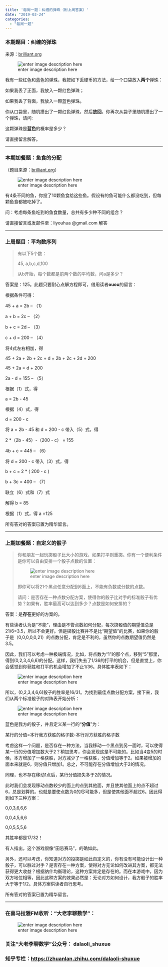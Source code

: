 ```yaml
---
title: '每周一题：纠缠的弹珠（附上周答案）'
date: "2019-03-24"
categories:
  - "每周一题"
---
```


<h3 id="本期题目：纠缠的弹珠">本期题目：纠缠的弹珠</h3>

来源：<a href="http://brilliant.org">brilliant.org</a>

![enter image description here](https://ds055uzetaobb.cloudfront.net/brioche/uploads/6WmMzQaVrQ-group19.svg?width=400)

我有一些红色和蓝色的弹珠，我按如下丢硬币的方法，给一个口袋放入**两个**弹珠：

如果我丢了正面，我放入一颗红色弹珠；

如果我丢了背面，我放入一颗蓝色弹珠。

你从口袋里，随机摸出了一颗红色弹珠，然后**放回**。你再次从袋子里随机摸出了一个弹珠，请问:

这颗弹珠是**蓝色**的概率是多少？

请直接留言解答。

<hr>

<h3 id="本期加餐题：鱼食的分配">本期加餐题：鱼食的分配</h3>

（题目来源：<a href="http://brilliant.org">brilliant.org</a>）

![enter image description here](https://ds055uzetaobb.cloudfront.net/brioche/uploads/D8gnbjloWn-group-2-4.svg?height=600)

有4条不同的鱼，你投了10颗鱼食给这些鱼。假设有的鱼可能什么都没吃到，但每颗鱼食都被吃掉了。

问：考虑每条鱼吃到的鱼食数量，总共有多少种不同的组合？

请直接留言或发邮件至：liyouhua @gmail.com 解答

<hr>

<h3 id="上周题目：平均数序列">上周题目：平均数序列</h3>

<blockquote>
有以下5个数：

45, a,b,c,d,100

从b开始，每个数都是前两个数的平均数，问a是多少？
</blockquote>

答案是：125。此题只要耐心点解方程即可，借用读者**ouou**的留言：

根据条件可得：

45 + a = 2b – （1）

a + b = 2c   – （2）

b + c = 2d   – （3）

c + d = 200  – （4）

将4式左右相加，得

45 + 2a + 2b + 2c + d = 2b + 2c + 2d + 200

45 + 2a = d + 200

2a - d = 155 – （5）

根据（1）式，得

a = 2b - 45

根据（4）式，得

d = 200 - c

将 a = 2b - 45 和 d = 200 - c 带入（5）式，得

2 *（2b - 45）-（200 - c） = 155

4b + c = 445 – （6）

将 d = 200 - c 带入（3）式，得

b + c = 2 * ( 200 - c )

b + 3c = 400 – （7）

联立（6）式和（7）式

解得 b = 85

根据（1）式，得 a =125

所有答对的答案已置为精华留言。

<hr>

<h3 id="上期加餐题：自定义的骰子">上期加餐题：自定义的骰子</h3>

<blockquote>
你和朋友一起玩掷骰子比大小的游戏，如果打平则重掷。你有一个便利条件是你可以自由安排一个骰子点数的位置：

![enter image description here](https://pic4.zhimg.com/80/v2-98e0a6303add19cd765f6ab5142ff1d3_hd.jpg)

即你可以将21个黑点任意分配到6面上，不能有负数或分数的点数。

请问：是否存在一种点数分配方案，使得你的骰子比对手的标准骰子有优势？如果有，胜率最高可以达到多少？点数是如何安排的？
</blockquote>

答案：是**存在**更好的方案的。

有些读者认为是“不能”，理由是不管点数如何分配，每次掷骰值的期望值总是21/6=3.5，所以不会更好。但是掷骰比赛并不是比“期望值”的比赛，如果你的骰子是（0,0,0,0,0,21）的点数分配，肯定是不利的，虽然你的点数期望值仍然是3.5。

因此，我们可以考虑一种极端情况，比如，将点数为“1”的那个点，移到“5”那里，得到(0,2,3,4,6,6)的分配。这样，我们失去了1/36的打平的机会，但是直觉上，你会感觉到你获胜和打平的机会增加了不止1/36。具体胜率表如下：

![enter image description here](https://ds055uzetaobb.cloudfront.net/brioche/uploads/Y56o0Fla3F-group-84.svg?width=2400)

所以，(0,2,3,4,6,6)骰子的胜率是16/31。为找到最佳点数分配方案，接下来，我们从两个标准骰子的对阵表开始分析：

![enter image description here](https://ds055uzetaobb.cloudfront.net/brioche/uploads/sMvyPOr0W7-group-85.svg?width=2400)

蓝色是我方的骰子，并且定义某一行的“**分值**”为：

某行的分值=本行我方获胜的格子数-本行对方获胜的格子数

考虑这样一个问题，是否存在一种方法，当我移动一个黑点到另一面时，可以使得某一行的分值增加数大于2？稍加思考，你会发现这是不可能的。比如当4变5的时候，本方增加了一格获胜，对方减少了一格获胜，分值增加等于2。如果被增加的面本来就是6，则分值只增加1。总之，不可能存在分值增加大于2的情况。

同理，也不存在移动1点后，某行分值损失多于2的情况。

此时我们会发现移动点数较少的面上的点到其他面，并且使其他面上的点不超过6，总是划算的。也就是要使点数为0的尽可能多，但是使其他面不超过6。因此得到如下三种方案：

0,0,3,6,6,6

0,0,4,5,6,6

0,0,5,5,5,6

其胜率都是17/32！

有人指出，这个游戏很像“田忌赛马”，的确如此。

另外，还可以考虑，你知道对方的投掷是如此自定义的，你有没有可能设计出一种骰子，可以胜过对手？是否存在一种方案，使得对方无论如何改进其方案，都无法获得更大收益？根据纳什均衡理论，这种方案肯定是存在的。而在本游戏中，因为双方地位相等，因此这种方案的效果必然是：无论对方如何设计，我方骰子的胜率大于等于1/2。具体方案供读者自行思考。

所有答对的答案已置为精华留言。

<hr>

<h3 id="在喜马拉雅fm收听：大老李聊数学”：">在喜马拉雅FM收听："大老李聊数学”：</h3>

![enter image description here](https://pic1.zhimg.com/80/v2-8d13d5180712a2921dbf634a4ab3ce78_hd.jpg)

<h3 id="关注“大老李聊数学”公众号：-dalaoli_shuxue">关注“大老李聊数学”公众号： dalaoli_shuxue</h3>

<h3 id="知乎专栏：httpszhuanlan.zhihu.comdalaoli-shuxue">知乎专栏：<a href="https://zhuanlan.zhihu.com/dalaoli-shuxue">https://zhuanlan.zhihu.com/dalaoli-shuxue</a></h3>